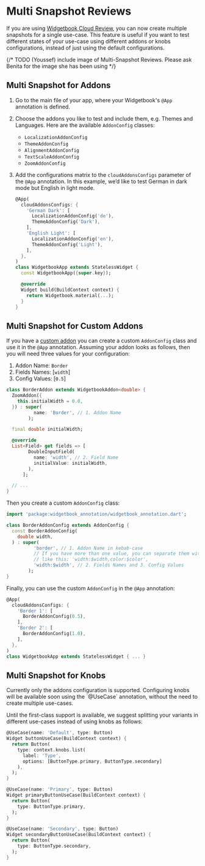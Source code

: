 # Multi Snapshot Reviews

If you are using [Widgetbook Cloud Review](/widgetbook-cloud/reviews), you can now create multiple snapshots for a single use-case. This feature is useful if you want to test different states of your use-case using different addons or knobs configurations, instead of just using the default configurations.

{/* TODO (Youssef) include image of Multi-Snapshot Reviews. Please ask Benita for the image she has been using */}

## Multi Snapshot for Addons

1. Go to the main file of your app, where your Widgetbook's `@App` annotation is defined.
1. Choose the addons you like to test and include them, e.g. Themes and Languages. Here are the available `AddonConfig` classes:
   - `LocalizationAddonConfig`
   - `ThemeAddonConfig`
   - `AlignmentAddonConfig`
   - `TextScaleAddonConfig`
   - `ZoomAddonConfig`
1. Add the configurations matrix to the `cloudAddonsConfigs` parameter of the `@App` annotation. In this example, we’d like to test German in dark mode but English in light mode.

   ```dart
   @App(
     cloudAddonsConfigs: {
       'German Dark': [
         LocalizationAddonConfig('de'),
         ThemeAddonConfig('Dark'),
       ],
       'English Light': [
         LocalizationAddonConfig('en'),
         ThemeAddonConfig('Light'),
       ],
     },
   )
   class WidgetbookApp extends StatelessWidget {
     const WidgetbookApp({super.key});

     @override
     Widget build(BuildContext context) {
       return Widgetbook.material(...);
     }
   }
   ```

## Multi Snapshot for Custom Addons

If you have a [custom addon](/addons/custom-addon) you can create a custom `AddonConfig` class and use it in the `@App` annotation.
Assuming your addon looks as follows, then you will need three values for your configuration:

1. Addon Name: `Border`
1. Fields Names: [`width`]
1. Config Values: [`0.5`]

```dart
class BorderAddon extends WidgetbookAddon<double> {
  ZoomAddon({
    this.initialWidth = 0.0,
  }) : super(
          name: 'Border', // 1. Addon Name
        );

  final double initialWidth;

  @override
  List<Field> get fields => [
        DoubleInputField(
          name: 'width', // 2. Field Name
          initialValue: initialWidth,
        ),
      ];

  // ...
}
```

Then you create a custom `AddonConfig` class:

```dart
import 'package:widgetbook_annotation/widgetbook_annotation.dart';

class BorderAddonConfig extends AddonConfig {
  const BorderAddonConfig(
    double width,
  ) : super(
          'border', // 1. Addon Name in kebab-case
          // If you have more than one value, you can separate them with commas
          // like this: 'width:$width,color:$color',
          'width:$width', // 2. Fields Names and 3. Config Values
        );
}
```

Finally, you can use the custom `AddonConfig` in the `@App` annotation:

```dart
@App(
  cloudAddonsConfigs: {
    'Border 1': [
      BorderAddonConfig(0.5),
    ],
    'Border 2': [
      BorderAddonConfig(1.0),
    ],
  },
)
class WidgetbookApp extends StatelessWidget { ... }
```

## Multi Snapshot for Knobs

<Warning>
  Currently only the addons configuration is supported. Configuring knobs will
  be available soon using the `@UseCase` annotation, without the need to create
  multiple use-cases.
</Warning>

Until the first-class support is available, we suggest splitting your variants in different use-cases instead of using knobs as follows:

```dart title="Before"
@UseCase(name: 'Default', type: Button)
Widget buttonUseCase(BuildContext context) {
  return Button(
    type: context.knobs.list(
      label: 'Type',
      options: [ButtonType.primary, ButtonType.secondary]
    ),
  );
}
```

```dart title="After"
@UseCase(name: 'Primary', type: Button)
Widget primaryButtonUseCase(BuildContext context) {
  return Button(
    type: ButtonType.primary,
  );
}

@UseCase(name: 'Secondary', type: Button)
Widget secondaryButtonUseCase(BuildContext context) {
  return Button(
    type: ButtonType.secondary,
  );
}
```
